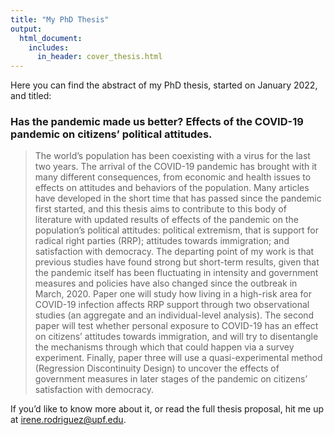 ```yaml
---
title: "My PhD Thesis"
output:
  html_document:
    includes:
      in_header: cover_thesis.html
---
```


Here you can find the abstract of my PhD thesis, started on January 2022, and titled:

### Has the pandemic made us better? Effects of the COVID-19 pandemic on citizens' political attitudes.

> The world's population has been coexisting with a virus for the last two years. The arrival of the COVID-19 pandemic has brought with it many different consequences, from economic and health issues to effects on attitudes and behaviors of the population. Many articles have developed in the short time that has passed since the pandemic first started, and this thesis aims to contribute to this body of literature with updated results of effects of the pandemic on the population's political attitudes: political extremism, that is support for radical right parties (RRP); attitudes towards immigration; and satisfaction with democracy. The departing point of my work is that previous studies have found strong but short-term results, given that the pandemic itself has been fluctuating in intensity and government measures and policies have also changed since the outbreak in March, 2020. Paper one will study how living in a high-risk area for COVID-19 infection affects RRP support through two observational studies (an aggregate and an individual-level analysis). The second paper will test whether personal exposure to COVID-19 has an effect on citizens' attitudes towards immigration, and will try to disentangle the mechanisms through which that could happen via a survey experiment. Finally, paper three will use a quasi-experimental method (Regression Discontinuity Design) to uncover the effects of government measures in later stages of the pandemic on citizens' satisfaction with democracy.

If you'd like to know more about it, or read the full thesis proposal, hit me up at [irene.rodriguez\@upf.edu](mailto:irene.rodriguez@upf.edu).
